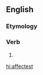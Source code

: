 ==English==

===Etymology===
{{suffix|affect|est|lang=en}}

===Verb===
{{head|en|verb form}}

# {{en-archaic second-person singular of|affect}}

[[hi:affectest]]